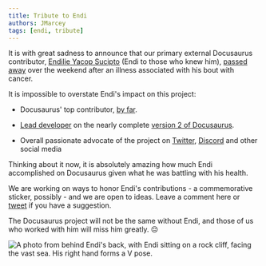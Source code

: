 ```yaml
---
title: Tribute to Endi
authors: JMarcey
tags: [endi, tribute]
---
```


It is with great sadness to announce that our primary external Docusaurus contributor, [Endilie Yacop Sucipto](https://github.com/endiliey) (Endi to those who knew him), [passed away](https://give.asia/campaign/help_endi_beat_cancer#/updates) over the weekend after an illness associated with his bout with cancer.

<!--truncate-->

It is impossible to overstate Endi's impact on this project:

- Docusaurus' top contributor, [by far](https://github.com/facebook/docusaurus/graphs/contributors).

- [Lead developer](https://docusaurus.io/blog/2018/09/11/Towards-Docusaurus-2) on the nearly complete [version 2 of Docusaurus](https://docusaurus.io/blog/2019/12/30/docusaurus-2019-recap).

- Overall passionate advocate of the project on [Twitter](https://twitter.com/endiliey), [Discord](https://discord.gg/docusaurus) and other social media

Thinking about it now, it is absolutely amazing how much Endi accomplished on Docusaurus given what he was battling with his health.

We are working on ways to honor Endi's contributions - a commemorative sticker, possibly - and we are open to ideas. Leave a comment here or [tweet](https://twitter.com/docusaurus) if you have a suggestion.

The Docusaurus project will not be the same without Endi, and those of us who worked with him will miss him greatly. 😔

![A photo from behind Endi's back, with Endi sitting on a rock cliff, facing the vast sea. His right hand forms a V pose.](/img/endi.jpg)

